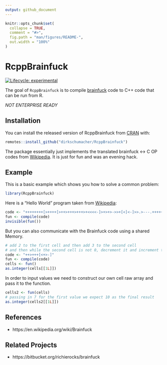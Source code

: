 ```yaml
---
output: github_document
---
```


<!-- README.md is generated from README.Rmd. Please edit that file -->

```r
knitr::opts_chunk$set(
  collapse = TRUE,
  comment = "#>",
  fig.path = "man/figures/README-",
  out.width = "100%"
)
```
# RcppBrainfuck

<!-- badges: start -->
[![Lifecycle: experimental](https://img.shields.io/badge/lifecycle-experimental-orange.svg)](https://www.tidyverse.org/lifecycle/#experimental)
<!-- badges: end -->

The goal of `RcppBrainfuck` is to compile [brainfuck](https://en.wikipedia.org/wiki/Brainfuck) code to C++ code that can be run from R.

_NOT ENTERPRISE READY_

## Installation

You can install the released version of RcppBrainfuck from [CRAN](https://CRAN.R-project.org) with:

``` r
remotes::install_github("dirkschumacher/RcppBrainfuck")
```

The package essentially just implements the translated brainfuck <-> C OP codes from [Wikipedia](https://en.wikipedia.org/wiki/Brainfuck#Commands). It is just for fun and was an evening hack.

## Example

This is a basic example which shows you how to solve a common problem:

```r
library(RcppBrainfuck)
```

Here is a "Hello World" program taken from [Wikipedia](https://en.wikipedia.org/wiki/Brainfuck):

```r
code <- "++++++++[>++++[>++>+++>+++>+<<<<-]>+>+>->>+[<]<-]>>.>---.+++++++..+++.>>.<-.<.+++.------.--------.>>+.>++."
fun <- compile(code)
invisible(fun())
```

But you can also communicate with the Brainfuck code using a shared Memory.

```r
# add 2 to the first cell and then add 3 to the second cell
# and then while the second cell is not 0, decrement it and increment the first one
code <- "++>+++[<+>-]" 
fun <- compile(code)
cells <- fun()
as.integer(cells[[1L]])
```

In order to input values we need to construct our own cell raw array and pass it to the function.

```r
cells2 <- fun(cells)
# passing in 7 for the first value we expect 10 as the final result
as.integer(cells2[[1L]])
```

## References 

* https://en.wikipedia.org/wiki/Brainfuck

## Related Projects

* https://bitbucket.org/richierocks/brainfuck


